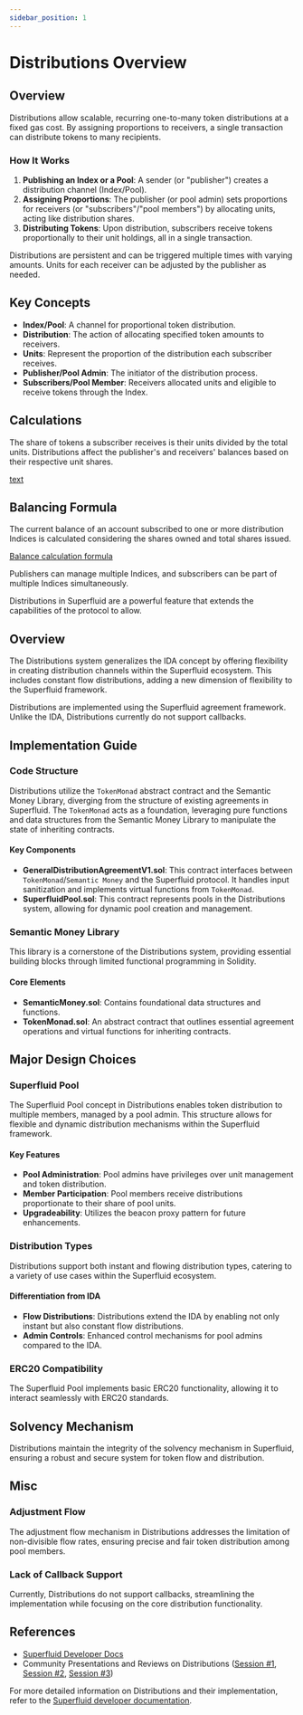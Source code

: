 ```yaml
---
sidebar_position: 1
---
```




# Distributions Overview

## Overview

Distributions allow scalable, recurring one-to-many token distributions at a fixed gas cost. By assigning proportions to receivers, a single transaction can distribute tokens to many recipients. 

### How It Works

1. **Publishing an Index or a Pool**: A sender (or "publisher") creates a distribution channel (Index/Pool).
2. **Assigning Proportions**: The publisher (or pool admin) sets proportions for receivers (or "subscribers"/"pool members") by allocating units, acting like distribution shares.
3. **Distributing Tokens**: Upon distribution, subscribers receive tokens proportionally to their unit holdings, all in a single transaction.

<Admonition type="info">

Distributions are persistent and can be triggered multiple times with varying amounts. Units for each receiver can be adjusted by the publisher as needed.

</Admonition>

## Key Concepts

- **Index/Pool**: A channel for proportional token distribution.
- **Distribution**: The action of allocating specified token amounts to receivers.
- **Units**: Represent the proportion of the distribution each subscriber receives.
- **Publisher/Pool Admin**: The initiator of the distribution process.
- **Subscribers/Pool Member**: Receivers allocated units and eligible to receive tokens through the Index.

## Calculations

The share of tokens a subscriber receives is their units divided by the total units. Distributions affect the publisher's and receivers' balances based on their respective unit shares.

[text](/assets/image_(77).png)

## Balancing Formula

The current balance of an account subscribed to one or more distribution Indices is calculated considering the shares owned and total shares issued.

[Balance calculation formula](/assets/image_(56).png)


<Admonition type="info">

Publishers can manage multiple Indices, and subscribers can be part of multiple Indices simultaneously.

</Admonition>


Distributions in Superfluid are a powerful feature that extends the capabilities of the protocol to allow.

## Overview

The Distributions system generalizes the IDA concept by offering flexibility in creating distribution channels within the Superfluid ecosystem. This includes constant flow distributions, adding a new dimension of flexibility to the Superfluid framework.

<Admonition type="info">

Distributions are implemented using the Superfluid agreement framework. Unlike the IDA, Distributions currently do not support callbacks.

</Admonition>

## Implementation Guide

### Code Structure

Distributions utilize the `TokenMonad` abstract contract and the Semantic Money Library, diverging from the structure of existing agreements in Superfluid. The `TokenMonad` acts as a foundation, leveraging pure functions and data structures from the Semantic Money Library to manipulate the state of inheriting contracts.

#### Key Components

- **GeneralDistributionAgreementV1.sol**: This contract interfaces between `TokenMonad`/`Semantic Money` and the Superfluid protocol. It handles input sanitization and implements virtual functions from `TokenMonad`.
- **SuperfluidPool.sol**: This contract represents pools in the Distributions system, allowing for dynamic pool creation and management.

### Semantic Money Library

This library is a cornerstone of the Distributions system, providing essential building blocks through limited functional programming in Solidity.

#### Core Elements

- **SemanticMoney.sol**: Contains foundational data structures and functions.
- **TokenMonad.sol**: An abstract contract that outlines essential agreement operations and virtual functions for inheriting contracts.

## Major Design Choices

### Superfluid Pool

The Superfluid Pool concept in Distributions enables token distribution to multiple members, managed by a pool admin. This structure allows for flexible and dynamic distribution mechanisms within the Superfluid framework.

#### Key Features

- **Pool Administration**: Pool admins have privileges over unit management and token distribution.
- **Member Participation**: Pool members receive distributions proportionate to their share of pool units.
- **Upgradeability**: Utilizes the beacon proxy pattern for future enhancements.

### Distribution Types

Distributions support both instant and flowing distribution types, catering to a variety of use cases within the Superfluid ecosystem.

#### Differentiation from IDA

- **Flow Distributions**: Distributions extend the IDA by enabling not only instant but also constant flow distributions.
- **Admin Controls**: Enhanced control mechanisms for pool admins compared to the IDA.

### ERC20 Compatibility

The Superfluid Pool implements basic ERC20 functionality, allowing it to interact seamlessly with ERC20 standards.

## Solvency Mechanism

Distributions maintain the integrity of the solvency mechanism in Superfluid, ensuring a robust and secure system for token flow and distribution.

## Misc

### Adjustment Flow

The adjustment flow mechanism in Distributions addresses the limitation of non-divisible flow rates, ensuring precise and fair token distribution among pool members.

### Lack of Callback Support

Currently, Distributions do not support callbacks, streamlining the implementation while focusing on the core distribution functionality.

## References

- [Superfluid Developer Docs](https://docs.superfluid.finance/superfluid/developers/constant-flow-agreement-cfa/money-streaming-1)
- Community Presentations and Reviews on Distributions ([Session #1](https://www.youtube.com/watch?v=8JuvByBHeNw), [Session #2](https://www.youtube.com/watch?v=7cjwLpsQ2OE), [Session #3](https://www.youtube.com/watch?v=KKS1SjlF7yg))

<Admonition type="note">

For more detailed information on Distributions and their implementation, refer to the [Superfluid developer documentation](https://docs.superfluid.finance/superfluid/developers/distributions).

</Admonition>
